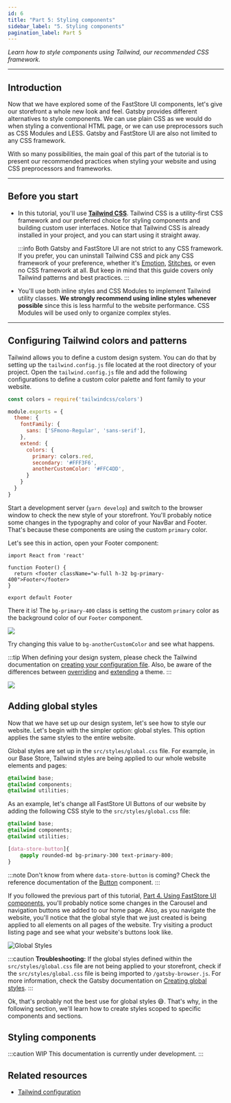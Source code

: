 ```yaml
---
id: 6
title: "Part 5: Styling components"
sidebar_label: "5. Styling components"
pagination_label: Part 5
---
```



*Learn how to style components using Tailwind, our recommended CSS framework.*

---

## Introduction

Now that we have explored some of the FastStore UI components, let's give our storefront a whole new look and feel. Gatsby provides different alternatives to style components. We can use plain CSS as we would do when styling a conventional HTML page, or we can use preprocessors such as CSS Modules and LESS. Gatsby and FastStore UI are also not limited to any CSS framework.

With so many possibilities, the main goal of this part of the tutorial is to present our recommended practices when styling your website and using CSS preprocessors and frameworks.

----

## Before you start

- In this tutorial, you'll use [**Tailwind CSS**](https://tailwindcss.com/). Tailwind CSS is a utility-first CSS framework and our preferred choice for styling components and building custom user interfaces. Notice that Tailwind CSS is already installed in your project, and you can start using it straight away.

  :::info
  Both Gatsby and FastStore UI are not strict to any CSS framework. If you prefer, you can uninstall Tailwind CSS and pick any CSS framework of your preference, whether it's [Emotion](https://emotion.sh/docs/introduction), [Stitches](https://stitches.dev/docs/introduction), or even no CSS framework at all. But keep in mind that this guide covers only Tailwind patterns and best practices.
  :::

- You'll use both inline styles and CSS Modules to implement Tailwind utility classes. **We strongly recommend using inline styles whenever possible** since this is less harmful to the website performance. CSS Modules will be used only to organize complex styles.

---

## Configuring Tailwind colors and patterns

Tailwind allows you to define a custom design system. You can do that by setting up the `tailwind.config.js` file located at the root directory of your project. Open the `tailwind.config.js` file and add the following configurations to define a custom color palette and font family to your website.

```js title="tailwind.config.js"
const colors = require('tailwindcss/colors')

module.exports = {
  theme: {
    fontFamily: {
      sans: ['SFmono-Regular', 'sans-serif'],
    },
    extend: {
      colors: {
        primary: colors.red,
        secondary: '#FFF3F6',
        anotherCustomColor: '#FFC4DD',
      }
    }
  }
}
```

Start a development server (`yarn develop`) and switch to the browser window to check the new style of your storefront. You'll probably notice some changes in the typography and color of your NavBar and Footer. That's because these components are using the custom `primary` color.

Let's see this in action, open your Footer component:

```tsx title="src/components/common/Footer/Footer.tsx"
import React from 'react'

function Footer() {
  return <footer className="w-full h-32 bg-primary-400">Footer</footer>
}

export default Footer
```

There it is! The `bg-primary-400` class is setting the custom `primary` color as the background color of our `Footer` component.

![](https://vtexhelp.vtexassets.com/assets/docs/src/tailwind-config___e4f0972fad403673ac16c6c848bb2910.png)

Try changing this value to `bg-anotherCustomColor` and see what happens.

:::tip
When defining your design system, please check the Tailwind documentation on [creating your configuration file](https://tailwindcss.com/docs/configuration). Also, be aware of the differences between [overriding](https://tailwindcss.com/docs/theme#overriding-the-default-theme) and [extending](https://tailwindcss.com/docs/theme#extending-the-default-theme) a theme.
:::

![](https://vtexhelp.vtexassets.com/assets/docs/src/custom-color___89c4182ca64c93c46d6f6e7d56c9e1a7.png)

## Adding global styles

Now that we have set up our design system, let's see how to style our website. Let's begin with the simpler option: global styles. This option applies the same styles to the entire website.

Global styles are set up in the `src/styles/global.css` file. For example, in our Base Store, Tailwind styles are being applied to our whole website elements and pages:

```css
@tailwind base;
@tailwind components;
@tailwind utilities;
```

As an example, let's change all FastStore UI Buttons of our website by adding the following CSS style to the `src/styles/global.css` file:

```css {5-8} title="src/styles/global.css"
@tailwind base;
@tailwind components;
@tailwind utilities;

[data-store-button]{
    @apply rounded-md bg-primary-300 text-primary-800;
}
```

:::note
Don't know from where `data-store-button` is coming? Check the reference documentation of the [Button](/reference/ui/atoms/Button) component.
:::


If you followed the previous part of this tutorial, [Part 4. Using FastStore UI components](/tutorials/gatsby/5), you'll probably notice some changes in the Carousel and navigation buttons we added to our home page. Also, as you navigate the website, you'll notice that the global style that we just created is being applied to all elements on all pages of the website. Try visiting a product listing page and see what your website's buttons look like.

![Global Styles](https://vtexhelp.vtexassets.com/assets/docs/src/global-styles___4eb5b3c5df75490d33bb43f74d104685.png)

:::caution
**Troubleshooting:** If the global styles defined within the `src/styles/global.css` file are not being applied to your storefront, check if the `src/styles/global.css` file is being imported to `/gatsby-browser.js`. For more information, check the Gatsby documentation on [Creating global styles](https://www.gatsbyjs.com/docs/creating-global-styles).
:::

Ok, that's probably not the best use for global styles 😅. That's why, in the following section, we'll learn how to create styles scoped to specific components and sections.

## Styling components

:::caution WIP
This documentation is currently under development.
:::

## Related resources

- [Tailwind configuration](https://tailwindcss.com/docs/configuration)
